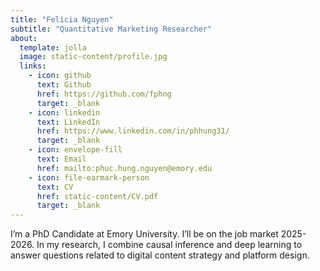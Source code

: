 ```yaml
---
title: "Felicia Nguyen"
subtitle: "Quantitative Marketing Researcher"
about:
  template: jolla
  image: static-content/profile.jpg
  links:
    - icon: github
      text: Github
      href: https://github.com/fphng
      target: _blank
    - icon: linkedin
      text: LinkedIn
      href: https://www.linkedin.com/in/phhung31/
      target: _blank
    - icon: envelope-fill
      text: Email
      href: mailto:phuc.hung.nguyen@emory.edu
    - icon: file-earmark-person
      text: CV
      href: static-content/CV.pdf
      target: _blank
---
```


I'm a PhD Candidate at Emory University. I'll be on the 
job market 2025-2026. In my research, I combine causal inference and deep learning to answer questions related to digital content strategy and platform design.



